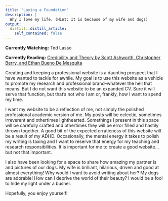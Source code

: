 ```yaml
---
title: "Laying a Foundation"
description: |
  Why I love my life. (Hint: It is because of my wife and dogs)
output:
  distill::distill_article:
    self_contained: false
---
```

**Currently Watching:** Ted Lasso

**Currently Reading:** [Credibility and Theory by Scott Ashworth, Christopher Berry, and Ethan Bueno De Mesquita](https://press.princeton.edu/books/paperback/9780691213828/theory-and-credibility) 

Creating and keeping a professional website is a daunting prospect that I have wanted to tackle for awhile. My goal is to use this website as a vehicle to promote my research and professional brand--whatever the hell that means. But I do not want this website to be an expanded CV. Sure it will serve that function, but that's not who I am or, frankly, how I want to spend my time. 

I want my website to be a reflection of me, not simply the polished professional academic version of me. My posts will be eclectic, sometimes irreverent and othertimes lighthearted. Somethings I present in this space will be carefully crafted and othertimes they will be error filled and hastily thrown together. A good bit of the expected erraticness of this website will be a result of my ADHD. Occasionally, the mental energy it takes to polish my writing is taxing and I want to reserve that energy for my teaching and research responsibilities. It is important for me to create a good website...but not that important.

I also have been looking for a space to share how amazing my partner is and pictures of our dogs. My wife is brilliant, hilarious, driven and good at almost everything! Why would I want to avoid writing about her? My dogs are adorable! How can I deprive the world of their beauty? I would be a fool to hide my light under a bushel. 

Hopefully, you enjoy yourself!


